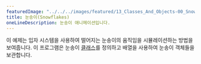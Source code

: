 ---
featuredImage: "../../../images/featured/13_Classes_And_Objects-00_Snowflakes-thumbnail.png"
title: 눈송이(Snowflakes)
oneLineDescription: 눈송이 애니메이션입니다.
---

이 예제는 입자 시스템을 사용하여 떨어지는 눈송이의 움직임을 시뮬레이션하는 방법을 보여줍니다. 
이 프로그램은 눈송이 <a href="/reference/#/p5/class/">클래스</a>를 정의하고 배열을 사용하여 눈송이 객체들을 보관합니다.
